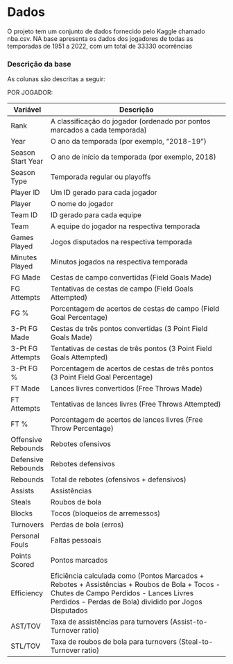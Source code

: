 # Dados

O projeto tem um conjunto de dados fornecido pelo Kaggle chamado nba.csv. NA base apresenta os dados dos jogadores de todas as temporadas de 1951 a 2022, com um total de 33330 ocorrências

### Descrição da base

As colunas são descritas a seguir:

POR JOGADOR:

| Variável           | Descrição                                                                                                                                                                                        |
|--------------------|--------------------------------------------------------------------------------------------------------------------------------------------------------------------------------------------------|
| Rank               | A classificação do jogador (ordenado por pontos marcados a cada temporada)                                                                                                                       |
| Year               | O ano da temporada (por exemplo, "2018-19")                                                                                                                                                      |
| Season Start Year  | O ano de início da temporada (por exemplo, 2018)                                                                                                                                                 |
| Season Type        | Temporada regular ou playoffs                                                                                                                                                                    |
| Player ID          | Um ID gerado para cada jogador                                                                                                                                                                   |
| Player             | O nome do jogador                                                                                                                                                                                |
| Team ID            | ID gerado para cada equipe                                                                                                                                                                       |
| Team               | A equipe do jogador na respectiva temporada                                                                                                                                                      |
| Games Played       | Jogos disputados na respectiva temporada                                                                                                                                                         |
| Minutes Played     | Minutos jogados na respectiva temporada                                                                                                                                                          |
| FG Made            | Cestas de campo convertidas (Field Goals Made)                                                                                                                                                   |
| FG Attempts        | Tentativas de cestas de campo (Field Goals Attempted)                                                                                                                                            |
| FG %               | Porcentagem de acertos de cestas de campo (Field Goal Percentage)                                                                                                                                |
| 3-Pt FG Made       | Cestas de três pontos convertidas (3 Point Field Goals Made)                                                                                                                                     |
| 3-Pt FG Attempts   | Tentativas de cestas de três pontos (3 Point Field Goals Attempted)                                                                                                                              |
| 3-Pt FG %          | Porcentagem de acertos de cestas de três pontos (3 Point Field Goal Percentage)                                                                                                                  |
| FT Made            | Lances livres convertidos (Free Throws Made)                                                                                                                                                     |
| FT Attempts        | Tentativas de lances livres (Free Throws Attempted)                                                                                                                                              |
| FT %               | Porcentagem de acertos de lances livres (Free Throw Percentage)                                                                                                                                  |
| Offensive Rebounds | Rebotes ofensivos                                                                                                                                                                                |
| Defensive Rebounds | Rebotes defensivos                                                                                                                                                                               |
| Rebounds           | Total de rebotes (ofensivos + defensivos)                                                                                                                                                        |
| Assists            | Assistências                                                                                                                                                                                     |
| Steals             | Roubos de bola                                                                                                                                                                                   |
| Blocks             | Tocos (bloqueios de arremessos)                                                                                                                                                                  |
| Turnovers          | Perdas de bola (erros)                                                                                                                                                                           |
| Personal Fouls     | Faltas pessoais                                                                                                                                                                                  |
| Points Scored      | Pontos marcados                                                                                                                                                                                  |
| Efficiency         | Eficiência calculada como (Pontos Marcados + Rebotes + Assistências + Roubos de Bola + Tocos - Chutes de Campo Perdidos - Lances Livres Perdidos - Perdas de Bola) dividido por Jogos Disputados |
| AST/TOV            | Taxa de assistências para turnovers (Assist-to-Turnover ratio)                                                                                                                                   |
| STL/TOV            | Taxa de roubos de bola para turnovers (Steal-to-Turnover ratio)                                                                                                                                  |
